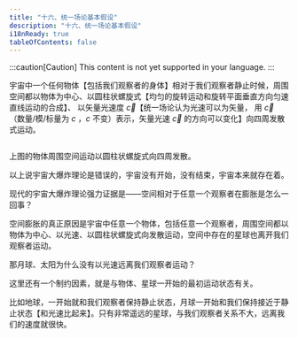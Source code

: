 ```yaml
---
title: "十六、统一场论基本假设"
description: "十六、统一场论基本假设"
i18nReady: true
tableOfContents: false
---
```


:::caution[Caution]
This content is not yet supported in your language.
:::



宇宙中一个任何物体【包括我们观察者的身体】相对于我们观察者静止时候，周围空间都以物体为中心、以圆柱状螺旋式【均匀的旋转运动和旋转平面垂直方向匀速直线运动的合成】、
以矢量光速度 $\vec{c}$【统一场论认为光速可以为矢量，
用 $\vec{c}$（数量/模/标量为 $c$ ，$c$ 不变）表示，矢量光速 $\vec{c}$ 的方向可以变化】向四周发散式运动。

<Image src={Section161} alt="" class=""  style="margin:0 auto;"/>

上图的物体周围空间运动以圆柱状螺旋式向四周发散。

以上说宇宙大爆炸理论是错误的，宇宙没有开始，没有结束，宇宙本来就存在着。

现代的宇宙大爆炸理论强力证据是——空间相对于任意一个观察者在膨胀是怎么一回事？

空间膨胀的真正原因是宇宙中任意一个物体，包括任意一个观察者，周围空间都以物体为中心、以光速、以圆柱状螺旋式向发散运动，空间中存在的星球也离开我们观察者运动。

那月球、太阳为什么没有以光速远离我们观察者运动？

这里还有一个制约因素，就是与物体、星球一开始的最初运动状态有关。

比如地球，一开始就和我们观察者保持静止状态，月球一开始和我们保持接近于静止状态【和光速比起来】。只有非常遥远的星球，与我们观察者关系不大，远离我们的速度就很快。

<br />
<LinkCard
  title="前往本章节讨论区"
  href="https://forum.unifiedfieldtheory.cn/questions/10010000000000144"
  description="看看大家阅读完本章之后都在讨论什么，并发表你自己的看法~"
  target="_blank"
/>
